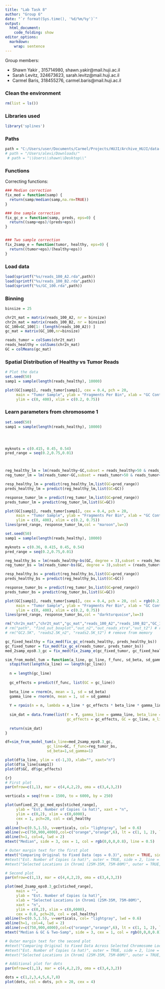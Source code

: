 ```yaml
---
title: "Lab Task 8"
author: "Group 6"
date: "`r format(Sys.time(), '%d/%m/%y')`"
output:
  html_document:
    code_folding: show
editor_options: 
  markdown: 
    wrap: sentence
---
```


Group members:

- Shawn Yakir , 315714980,  shawn.yakir@mail.huji.ac.il
- Sarah Levitz, 324673623, sarah.levitz@mail.huji.ac.il
- Carmel Baris, 318455276, carmel.baris@mail.huji.ac.il 

### Clean the environment
```r
rm(list = ls())
```

### Libraries used

```r
library('splines')
```


### Paths
```r
path = "C:/Users/user/Documents/Carmel/Projects/HUJI/Archive_HUJI/data-analysis-genomics/data"
# path = "/Users/alevi/Downloads/"
 # path = "\\Users\\shawn\\Desktop\\"
```


### Functions

Correcting functions:

```r

### Median correction
fix_med = function(samp) {
  return(samp/median(samp,na.rm=TRUE))
}

### One sample correction
fix_gc_e = function(samp, preds, eps=0) {
  return((samp+eps)/(preds+eps))
}


### Two sample correction
fix_2samp_e = function(tumor, healthy, eps=0) {
  return((tumor+eps)/(healthy+eps))
}

```



### Load data
```r
load(sprintf("%s/reads_100_A2.rda",path))
load(sprintf("%s/reads_100_B2.rda",path))
load(sprintf("%s/GC_100.rda",path))
```

### Binning
```r
binsize = 25

chr2t_mat = matrix(reads_100_A2, nr = binsize)
chr2n_mat = matrix(reads_100_B2, nr = binsize)
GC_100=GC_100[1: (length(reads_100_A2)) ]
gc_mat = matrix(GC_100,nr=binsize)

reads_tumor = colSums(chr2t_mat)
reads_healthy = colSums(chr2n_mat)
GC = colMeans(gc_mat)

```


### Spatial Distribution of Healthy vs Tumor Reads
```r
# Plot the data
set.seed(50)
samp1 = sample(length(reads_healthy), 10000)

plot(GC[samp1], reads_tumor[samp1], cex = 0.4, pch = 20, 
     main = "Tumor Sample", ylab = "Fragments Per Bin", xlab = "GC Content",
     ylim = c(0, 400), xlim = c(0.2, 0.75))
```


### Learn parameters from chromosome 1

```r
set.seed(50)
samp1 = sample(length(reads_healthy), 10000)




myknots = c(0.415, 0.45, 0.54)
pred_range = seq(0.2,0.75,0.01)



reg_healthy_lm = lm(reads_healthy~GC,subset = reads_healthy>50 & reads_healthy<350)
reg_tumor_lm = lm(reads_tumor~GC,subset = reads_tumor>50 & reads_tumor<400)

resp_healthy_lm = predict(reg_healthy_lm,list(GC=pred_range))
preds_healthy_lm = predict(reg_healthy_lm,list(GC=GC))

response_tumor_lm = predict(reg_tumor_lm,list(GC=pred_range))
preds_tumor_lm = predict(reg_tumor_lm,list(GC=GC))

plot(GC[samp1], reads_tumor[samp1], cex = 0.4, pch = 20, 
     main = "Tumor Sample", ylab = "Fragments Per Bin", xlab = "GC Content",
     ylim = c(0, 400), xlim = c(0.2, 0.75))
lines(pred_range, response_tumor_lm,col = "maroon",lw=3)


```


```r
set.seed(50)
samp1 = sample(length(reads_healthy), 10000)

myknots = c(0.36, 0.415, 0.45, 0.54)
pred_range = seq(0.2,0.75,0.01)

reg_healthy_bs = lm(reads_healthy~bs(GC, degree = 3),subset = reads_healthy>50 & reads_healthy<350 )
reg_tumor_bs = lm(reads_tumor~bs(GC, degree = 3),subset = (reads_tumor>50)&(reads_tumor<400))

resp_healthy_bs = predict(reg_healthy_bs,list(GC=pred_range))
preds_healthy_bs = predict(reg_healthy_bs,list(GC=GC))

response_tumor_bs = predict(reg_tumor_bs,list(GC=pred_range))
preds_tumor_bs = predict(reg_tumor_bs,list(GC=GC))

plot(GC[samp1], reads_tumor[samp1], cex = 0.4, pch = 20, col = rgb(0.2,0.2,0.2,0.8),
     main = "Tumor Sample", ylab = "Fragments Per Bin", xlab = "GC Content",
     ylim = c(0, 400), xlim = c(0.2, 0.75))
lines(pred_range, response_tumor_bs,col = "darkturquoise",lw=3)


```



```r
rm("chr2n_mat","chr2t_mat","gc_mat","reads_100_A2","reads_100_B2","GC_100") # remove from memory
# rm("path", "find_out_boxplot","out_n2","out_reads_xtra","out_t2") # remove from memory
# rm("GC2.5K", "reads2.5K_n2", "reads2.5K_t2") # remove from memory
```

```r
gc_fixed_healthy = fix_med(fix_gc_e(reads_healthy, preds_healthy_bs))
gc_fixed_tumor = fix_med(fix_gc_e(reads_tumor, preds_tumor_bs))
med_2samp_eps0.3_gc = fix_med(fix_2samp_e(gc_fixed_tumor, gc_fixed_healthy, 0.3))
```


```r
sim_from_model_tum = function(a_line, gc_line, f_func, sd_beta, sd_gamma) {
  stopifnot(length(a_line) == length(gc_line))
  
  n = length(gc_line)
  
  gc_effects = predict(f_func, list(GC = gc_line))
  
  beta_line = rnorm(n, mean = 1, sd = sd_beta)
  gamma_line = rnorm(n, mean = 1, sd = sd_gamma)
  
  Y = rpois(n = n, lambda = a_line * gc_effects * beta_line * gamma_line)
  
  sim_dat = data.frame(list(Y = Y, gamma_line = gamma_line, beta_line = beta_line,
                            gc_effects = gc_effects, GC = gc_line, a_line = a_line))
  
  return(sim_dat)
}

```



```r
df=sim_from_model_tum(a_line=med_2samp_eps0.3_gc, 
                   gc_line=GC, f_func=reg_tumor_bs, 
                   sd_beta=1,sd_gamma=1)

plot(df$a_line, ylim = c(-1,3), xlab="", xaxt="n")
plot(df$a_line[samp1])
plot(df$GC, df$gc_effects)
```

```r
{r}
# First plot
par(mfrow=c(1,1), mar = c(4,4,2,2), oma = c(3,4,3,2))

verticals = seq(from = 1500, to = 6000, by = 250)

plot(unfixed_2t_gc_med_eps[stiched_range], 
     ylab = "Est. Number of Copies (a hat)", xaxt = "n",
     ylim = c(0,2), xlim = c(0,6000),
     cex = 1, pch=20, col = col_healthy
     )
abline(h=c(0.5,1.5), v=verticals, col= "lightgray", lwd = 0.6)
abline(v=c(750,900,4000),col=c("orange","orange",6), lt = c(1, 1, 2), lwd = c(1.4, 1.4, 1.3))
abline(h=1, col=4, lwd = 2)
mtext("Median", side = 3, cex = 1, col = rgb(0,0,0,0.8), line = 0.5)

# Outer margin text for the first plot
mtext("Comparing Original to Fixed Data (eps = 0.3)", outer = TRUE, side = 3, line = 1, font = 2)
#mtext("Est. Number of Copies (a hat)", outer = TRUE, side = 2, line = 1, cex = 0.8)
#mtext("Selected Locations in Chrom1 (25M-35M, 75M-80M)", outer = TRUE, side = 1, cex = 0.8, line = 1)

# Second plot
par(mfrow=c(1,1), mar = c(4,4,2,2), oma = c(3,4,3,2))

plot(med_2samp_eps0.3_gc[stiched_range], 
     main = "",
     ylab = "Est. Number of Copies (a hat)",
     xlab = "Selected Locations in Chrom1 (25M-35M, 75M-80M)", 
     xaxt = "n", 
     ylim = c(0,2), xlim = c(0,6000),
     cex = 0.8, pch=20, col = col_healthy)
abline(h=c(0.5,1.5), v=verticals, col= "lightgray", lwd = 0.6)
abline(h=1, col=4, lwd = 2)
abline(v=c(750,900,4000),col=c("orange","orange",6), lt = c(1, 1, 2), lwd = c(1.4, 1.4, 1.3))
mtext("Median & GC & Two-Samp", side = 3, cex = 1, col = rgb(0,0,0,0.8), line = 0.5)

# Outer margin text for the second plot
#mtext("Comparing Original to Fixed Data Across Selected Chromosome Locations", outer = TRUE, side = 3, line = 1, font = 2)
#mtext("Est. Number of Copies (a hat)", outer = TRUE, side = 2, line = 1, cex = 0.8)
#mtext("Selected Locations in Chrom1 (25M-35M, 75M-80M)", outer = TRUE, side = 1, cex = 0.8, line = 1)

# Additional plot for dots
par(mfrow=c(1,1), mar = c(4,4,2,2), oma = c(3,4,3,2))

dots = c(1,2,3,4,5,6,7,8)
plot(dots, col = dots, pch = 20, cex = 4)



```


